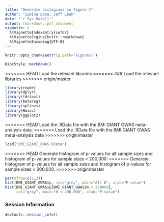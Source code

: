 ```yaml
---
title: "Generate histograms in Figure 3"
author: "Simina Boca, Jeff Leek"
date: "`r Sys.Date()`"
output: rmarkdown::pdf_document
vignette: >
  %\VignetteIndexEntry{swfdr}
  %\VignetteEngine{knitr::rmarkdown}
  %\VignetteEncoding{UTF-8}
---
```


```r
knitr::opts_chunk$set(fig.path='Figures/')
```

```r
BiocStyle::markdown()
```

<<<<<<< HEAD
Load the relevant libraries
=======
### Load the relevant libraries
>>>>>>> origin/master

```r
library(readr)
library(dplyr)
library(fdrtool)
library(betareg)
library(splines)
library(Hmisc)
library(ggplot2)
```

<<<<<<< HEAD
Load the .RData file with the BMI GIANT GWAS meta-analysis data:
=======
Load the .RData file with the BMI GIANT GWAS meta-analysis data
>>>>>>> origin/master

```r
load("BMI_GIANT_GWAS.RData")
```

<<<<<<< HEAD
Generate histogram of p-values for all sample sizes and histogram of p-values for sample sizes < 200,000:
=======
Generate histogram of p-values for all sample sizes and histogram of p-values for sample sizes < 200,000.
>>>>>>> origin/master

```r
par(mfrow=c(1,2))
hist(BMI_GIANT_GWAS$p, col="grey", main="All N", xlab="P-value")
hist(BMI_GIANT_GWAS$p[BMI_GIANT_GWAS$N < 200000], 
     col="grey", main="N < 200,000", xlab="P-value")
```

### Session Information

```r
devtools::session_info()
```

